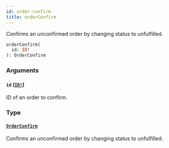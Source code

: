 ```yaml
---
id: order-confirm
title: orderConfirm
---
```


Confirms an unconfirmed order by changing status to unfulfilled.

```graphql
orderConfirm(
  id: ID!
): OrderConfirm

```

### Arguments

#### `id` ([`ID!`](/docs/developer/api-reference/scalars/id))

ID of an order to confirm.

### Type

#### [`OrderConfirm`](/docs/developer/api-reference/objects/order-confirm)

Confirms an unconfirmed order by changing status to unfulfilled.
